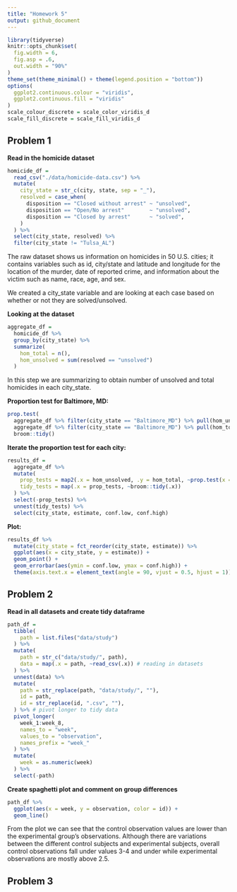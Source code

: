 ```yaml
---
title: "Homework 5"
output: github_document
---
```


```r
library(tidyverse)
knitr::opts_chunk$set(
  fig.width = 6,
  fig.asp = .6,
  out.width = "90%"
)
theme_set(theme_minimal() + theme(legend.position = "bottom"))
options(
  ggplot2.continuous.colour = "viridis",
  ggplot2.continuous.fill = "viridis"
)
scale_colour_discrete = scale_color_viridis_d
scale_fill_discrete = scale_fill_viridis_d
```


## Problem 1

**Read in the homicide dataset**

```r
homicide_df = 
  read_csv("./data/homicide-data.csv") %>%
  mutate(
    city_state = str_c(city, state, sep = "_"),
    resolved = case_when(
      disposition == "Closed without arrest" ~ "unsolved",
      disposition == "Open/No arrest"        ~ "unsolved",
      disposition == "Closed by arrest"      ~ "solved",
    )
  ) %>% 
  select(city_state, resolved) %>% 
  filter(city_state != "Tulsa_AL")
```

The raw dataset shows us information on homicides in 50 U.S. cities; it contains variables such as id, city/state and latitude and longitude for the location of the murder, date of reported crime, and information about the victim such as name, race, age, and sex.

We created a city_state variable and are looking at each case based on whether or not they are solved/unsolved.

**Looking at the dataset**

```r
aggregate_df = 
  homicide_df %>% 
  group_by(city_state) %>% 
  summarize(
    hom_total = n(),
    hom_unsolved = sum(resolved == "unsolved")
  )
```

In this step we are summarizing to obtain number of unsolved and total homicides in each city_state.

**Proportion test for Baltimore, MD:**

```r
prop.test(
  aggregate_df %>% filter(city_state == "Baltimore_MD") %>% pull(hom_unsolved), 
  aggregate_df %>% filter(city_state == "Baltimore_MD") %>% pull(hom_total)) %>% 
  broom::tidy()
```

**Iterate the proportion test for each city:**

```r
results_df = 
  aggregate_df %>% 
  mutate(
    prop_tests = map2(.x = hom_unsolved, .y = hom_total, ~prop.test(x = .x, n = .y)),
    tidy_tests = map(.x = prop_tests, ~broom::tidy(.x))
  ) %>% 
  select(-prop_tests) %>% 
  unnest(tidy_tests) %>% 
  select(city_state, estimate, conf.low, conf.high)
```

**Plot:**

```r
results_df %>% 
  mutate(city_state = fct_reorder(city_state, estimate)) %>% 
  ggplot(aes(x = city_state, y = estimate)) +
  geom_point() + 
  geom_errorbar(aes(ymin = conf.low, ymax = conf.high)) + 
  theme(axis.text.x = element_text(angle = 90, vjust = 0.5, hjust = 1))
```

## Problem 2

**Read in all datasets and create tidy dataframe**

```r
path_df = 
  tibble(
    path = list.files("data/study")
  ) %>% 
  mutate(
    path = str_c("data/study/", path),
    data = map(.x = path, ~read_csv(.x)) # reading in datasets
  ) %>% 
  unnest(data) %>% 
  mutate(
    path = str_replace(path, "data/study/", ""),
    id = path,
    id = str_replace(id, ".csv", ""),
  ) %>% # pivot longer to tidy data
  pivot_longer(
    week_1:week_8,
    names_to = "week",
    values_to = "observation",
    names_prefix = "week_"
  ) %>% 
  mutate(
    week = as.numeric(week)
  ) %>% 
  select(-path)
```

**Create spaghetti plot and comment on group differences**

```r
path_df %>% 
  ggplot(aes(x = week, y = observation, color = id)) +
  geom_line()
```

From the plot we can see that the control observation values are lower than the experimental group's observations. Although there are variations between the different control subjects and experimental subjects, overall control observations fall under values 3-4 and under while experimental observations are mostly above 2.5.

## Problem 3




